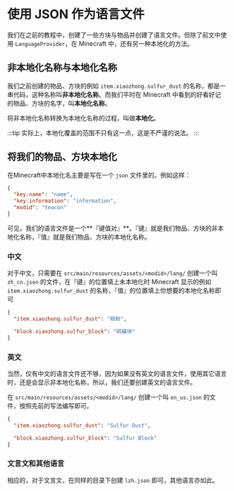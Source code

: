# 使用 JSON 作为语言文件

<!-- markdownlint-disable MD033 -->

我们在之前的教程中，创建了一些方块与物品并创建了语言文件。但除了前文中使用 `LanguageProvider`，在 Minecraft 中，还有另一种本地化的方法。

## 非本地化名称与本地化名称

我们之前创建的物品、方块的例如 `item.xiaozhong.sulfur_dust` 的名称，都是一串代码，这种名称叫**非本地化名称**。而我们平时在 Minecraft 中看到的好看好记的物品、方块的名字，叫**本地化名称**。

将非本地化名称转换为本地化名称的过程，叫做**本地化**。

:::tip
实际上，本地化覆盖的范围不只有这一点，这是不严谨的说法。
:::

## 将我们的物品、方块本地化

在Minecraft中本地化名主要是写在一个 `json` 文件里的。例如这样：

```json
{
  "key.name": "name",
  "key.information": "information",
  "modid": "teacon"
}
```

可见，我们的语言文件是一个**『键值对』**。『键』就是我们物品、方块的非本地化名称，『值』就是我们物品、方块的本地化名称。

### 中文

对于中文，只需要在 `src/main/resources/assets/<modid>/lang/` 创建一个叫 `zh_cn.json` 的文件，在『键』的位置填上未本地化时 Minecraft 显示的例如 `item.xiaozhong.sulfur_dust` 的名称，『值』的位置填上你想要的本地化名称即可

```json
{
  "item.xiaozhong.sulfur_dust": "硫粉",

  "block.xiaozhong.sulfur_block": "硫磺块"
}
```

### 英文

当然，仅有中文的语言文件还不够，因为如果没有英文的语言文件，使用其它语言时，还是会显示非本地化名称，所以，我们还要创建英文的语言文件。

在 `src/main/resources/assets/<modid>/lang/` 创建一个叫 `en_us.json` 的文件，按照先前的写法编写即可。

```json
{
  "item.xiaozhong.sulfur_dust": "Sulfur Dust",

  "block.xiaozhong.sulfur_block": "Sulfur Block"
}
```

### 文言文和其他语言

相应的，对于文言文，在同样的目录下创建 `lzh.json` 即可，其他语言亦如此。